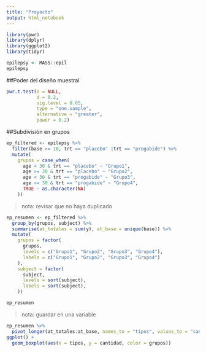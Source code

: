 ```yaml
---
title: "Proyecto"
output: html_notebook
---
```

  
```r
library(pwr)
library(dplyr)
library(ggplot2)
library(tidyr)
```

```r
epilepsy <- MASS::epil
epilepsy
```

##Poder del diseño muestral
```r
pwr.t.test(n = NULL,
           d = 0.2,
           sig.level = 0.05,
           type = "one.sample",
           alternative = "greater",
           power = 0.2)
```

##Subdivisión en grupos

```r
ep_filtered <- epilepsy %>% 
  filter(base >= 10, trt == "placebo" |trt == "progabide") %>% 
  mutate(
    grupos = case_when(
      age < 30 & trt == "placebo" ~ "Grupo1",
      age >= 30 & trt == "placebo" ~ "Grupo2",
      age < 30 & trt == "progabide" ~ "Grupo3",
      age >= 30 & trt == "progabide" ~ "Grupo4", 
      TRUE ~ as.character(NA)
    ))
```



> nota: revisar que no haya duplicado

```r
ep_resumen <- ep_filtered %>% 
  group_by(grupos, subject) %>% 
  summarise(at_totales = sum(y), at_base = unique(base)) %>% 
  mutate(
    grupos = factor(
      grupos, 
      levels = c("Grupo1", "Grupo2", "Grupo3", "Grupo4"), 
      labels = c("Grupo1", "Grupo2", "Grupo3", "Grupo4")
    ), 
    subject = factor(
      subject, 
      levels = sort(subject),
      labels = sort(subject),
    ))
```

```r
ep_resumen
```

> nota: guardar en una variable

```r
ep_resumen %>% 
  pivot_longer(at_totales:at_base, names_to = "tipos", values_to = "cantidad") %>% 
ggplot() +
  geom_boxplot(aes(x = tipos, y = cantidad, color = grupos))
```
